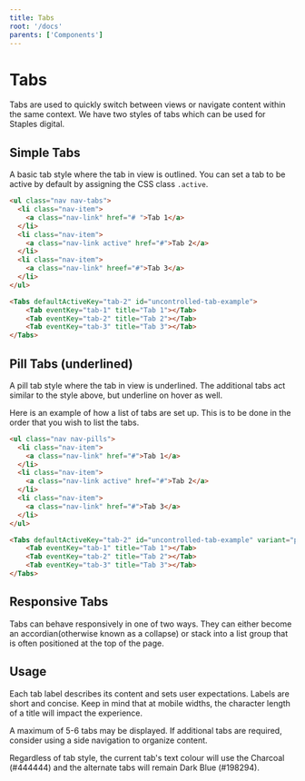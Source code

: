 ```yaml
---
title: Tabs
root: '/docs'
parents: ['Components']
---
```



# Tabs

Tabs are used to quickly switch between views or navigate content within the same context. We have two styles of tabs which can be used for Staples digital.


## Simple Tabs

A basic tab style where the tab in view is outlined. You can set a tab to be active by default by assigning the CSS class `.active`.

<ComponentPreview>
<Tabs defaultActiveKey="tab-2" id="uncontrolled-tab-example">
    <Tab eventKey="tab-1" title="Tab 1"></Tab>
    <Tab eventKey="tab-2" title="Tab 2"></Tab>
    <Tab eventKey="tab-3" title="Tab 3"></Tab>
</Tabs>
</ComponentPreview>


<CodePreview>
<HtmlCodeBlock>

```html
<ul class="nav nav-tabs">
  <li class="nav-item">
    <a class="nav-link" href="# ">Tab 1</a>
  </li>
  <li class="nav-item">
    <a class="nav-link active" href="#">Tab 2</a>
  </li>
  <li class="nav-item">
    <a class="nav-link" hreef="#">Tab 3</a>
  </li>
</ul>
```

</HtmlCodeBlock>
<ReactCodeBlock>

```html
<Tabs defaultActiveKey="tab-2" id="uncontrolled-tab-example">
    <Tab eventKey="tab-1" title="Tab 1"></Tab>
    <Tab eventKey="tab-2" title="Tab 2"></Tab>
    <Tab eventKey="tab-3" title="Tab 3"></Tab>
</Tabs>
```

</ReactCodeBlock>
</CodePreview>

## Pill Tabs (underlined)

A pill tab style where the tab in view is underlined. The additional tabs act similar to the style above, but underline on hover as well.

Here is an example of how a list of tabs are set up. This is to be done in the order that you wish to list the tabs.

<ComponentPreview>
<Tabs defaultActiveKey="tab-2" id="uncontrolled-tab-example" variant="pills">
    <Tab eventKey="tab-1" title="Tab 1"></Tab>
    <Tab eventKey="tab-2" title="Tab 2"></Tab>
    <Tab eventKey="tab-3" title="Tab 3"></Tab>
</Tabs>
</ComponentPreview>

<CodePreview>
<HtmlCodeBlock>

```html
<ul class="nav nav-pills">
  <li class="nav-item">
    <a class="nav-link" href="#">Tab 1</a>
  </li>
  <li class="nav-item">
    <a class="nav-link active" href="#">Tab 2</a>
  </li>
  <li class="nav-item">
    <a class="nav-link" href="#">Tab 3</a>
  </li>
</ul>
```

</HtmlCodeBlock>
<ReactCodeBlock>

```html
<Tabs defaultActiveKey="tab-2" id="uncontrolled-tab-example" variant="pills">
    <Tab eventKey="tab-1" title="Tab 1"></Tab>
    <Tab eventKey="tab-2" title="Tab 2"></Tab>
    <Tab eventKey="tab-3" title="Tab 3"></Tab>
</Tabs>
```

</ReactCodeBlock>
</CodePreview>


## Responsive Tabs

Tabs can behave responsively in one of two ways. They can either become an accordian(otherwise known as a collapse) or stack into a list group that is often positioned at the top of the page.


## Usage

Each tab label describes its content and sets user expectations. Labels are short and concise. Keep in mind that at mobile widths, the character length of a title will impact the experience.

A maximum of 5-6 tabs may be displayed. If additional tabs are required, consider using a side navigation to organize content.

Regardless of tab style, the current tab's text colour will use the Charcoal (#444444) and the alternate tabs will remain Dark Blue (#198294).
